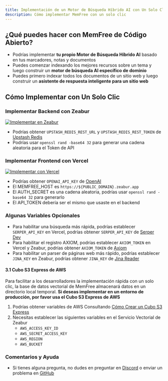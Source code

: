 ```yaml
---
title: Implementación de un Motor de Búsqueda Híbrido AI con Un Solo Clic
description: Cómo implementar MemFree con un solo clic
---
```


## ¿Qué puedes hacer con MemFree de Código Abierto?

-   Podrías implementar **tu propio Motor de Búsqueda Híbrido AI** basado en tus marcadores, notas y documentos
-   Puedes comenzar indexando los mejores recursos sobre un tema y luego construir un **motor de búsqueda AI específico de dominio**
-   Puedes primero indexar todos los documentos de un sitio web y luego construir un **asistente de respuesta inteligente para un sitio web**

## Cómo Implementar con Un Solo Clic

<Steps>

### Implementar Backend con Zeabur

<a href="https://zeabur.com/templates/CE71SC?referralCode=memfree">
    <img src="https://zeabur.com/button.svg" alt="Implementar en Zeabur" />
</a>

-   Podrías obtener `UPSTASH_REDIS_REST_URL` y `UPSTASH_REDIS_REST_TOKEN` de [Upstash Redis](https://upstash.com/docs/redis/overall/getstarted)
-   Podrías usar `openssl rand -base64 32` para generar una cadena aleatoria para el Token de API

### Implementar Frontend con Vercel

<a href="https://vercel.com/new/clone?repository-url=https%3A%2F%2Fgithub.com%2Fmemfreeme%2Fmemfree&env=UPSTASH_REDIS_REST_URL,UPSTASH_REDIS_REST_TOKEN,OPENAI_API_KEY,SERPER_API_KEY,AUTH_SECRET&envDescription=https%3A%2F%2Fgithub.com%2Fmemfreeme%2Fmemfree%2Fblob%2Fmain%2Ffrontend%2Fenv-example&project-name=memfree&repository-name=memfree&demo-title=MemFree&demo-description=MemFree – Motor de Búsqueda Híbrido AI&demo-url=https%3A%2F%2Fwww.memfree.me%2F&demo-image=https%3A%2F%2Fwww.memfree.me%2Fog.png&root-directory=frontend">
    <img src="https://vercel.com/button" alt="Implementar con Vercel" />
</a>

-   Podrías obtener `OPENAI_API_KEY` de [OpenAI](https://platform.openai.com)
-   El MEMFREE_HOST es `https://${PUBLIC_DOMAIN}.zeabur.app`
-   El AUTH_SECRET es una cadena aleatoria, podrías usar `openssl rand -base64 32` para generarlo
-   El API_TOKEN debería ser el mismo que usaste en el backend

### Algunas Variables Opcionales

-   Para habilitar una búsqueda más rápida, podrías establecer `SERPER_API_KEY` en Vercel, podrías obtener `SERPER_API_KEY` de [Serper Dev](https://serper.dev)
-   Para habilitar el registro AXIOM, podrías establecer `AXIOM_TOKEN` en Vercel y Zeabur, podrías obtener `AXIOM_TOKEN` de [Axiom](https://axiom.co)
-   Para habilitar un parser de páginas web más rápido, podrías establecer `JINA_KEY` en Zeabur, podrías obtener `JINA_KEY` de [Jina Reader](https://jina.ai/reader)

#### 3.1 Cubo S3 Express de AWS

Para facilitar a los desarrolladores la implementación rápida con un solo clic, la base de datos vectorial de MemFree almacenará datos en un directorio local temporal. **Si deseas implementar en un entorno de producción, por favor usa el Cubo S3 Express de AWS**

1. Podrías obtener variables de AWS Consultando [Cómo Crear un Cubo S3 Express](https://www.memfree.me/search?q=How%20To%20Create%20S3%20Express%20One%20zone%20Bucket%20and%20get%20ACCESS_KEY,%20SECRET%20KEY%20and%20BUCKET%20name)
2. Necesitas establecer las siguientes variables en el Servicio Vectorial de Zeabur
    - `AWS_ACCESS_KEY_ID`
    - `AWS_SECRET_ACCESS_KEY`
    - `AWS_REGION`
    - `AWS_BUCKET`

### Comentarios y Ayuda

-   Si tienes alguna pregunta, no dudes en preguntar en [Discord](https://discord.com/invite/7QqyMSTaRq) o enviar un problema en [GitHub](https://github.com/memfreeme/memfree/issues)

</Steps>